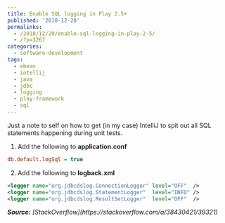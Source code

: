 ```yaml
---
title: Enable SQL logging in Play 2.5+
published: '2018-12-20'
permalinks:
  - /2018/12/20/enable-sql-logging-in-play-2-5/
  - /?p=3267
categories:
  - software-development
tags:
  - ebean
  - intellij
  - java
  - jdbc
  - logging
  - play-framework
  - sql
---
```


Just a note to self on how to get (in my case) IntelliJ to spit out all SQL statements happening during unit tests.

1. Add the following to <b>application.conf</b>

```ini
db.default.logSql = true
```

2. Add the following to <b>logback.xml</b>

```xml
<logger name="org.jdbcdslog.ConnectionLogger" level="OFF"  />
<logger name="org.jdbcdslog.StatementLogger"  level="INFO" />
<logger name="org.jdbcdslog.ResultSetLogger"  level="OFF"  />
```

<i>
  <b>Source:</b> [StackOverflow](https://stackoverflow.com/a/38430421/39321)
</i>
